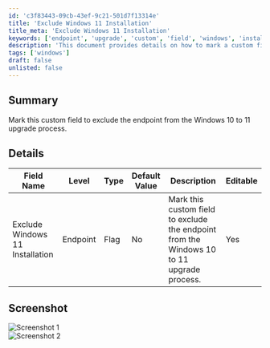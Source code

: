 ```yaml
---
id: 'c3f83443-09cb-43ef-9c21-501d7f13314e'
title: 'Exclude Windows 11 Installation'
title_meta: 'Exclude Windows 11 Installation'
keywords: ['endpoint', 'upgrade', 'custom', 'field', 'windows', 'installation']
description: 'This document provides details on how to mark a custom field to exclude an endpoint from the Windows 10 to 11 upgrade process, including field specifications and screenshots for clarity.'
tags: ['windows']
draft: false
unlisted: false
---
```

## Summary

Mark this custom field to exclude the endpoint from the Windows 10 to 11 upgrade process.

## Details

| Field Name                        | Level   | Type  | Default Value | Description                                                                 | Editable |
|-----------------------------------|---------|-------|---------------|-----------------------------------------------------------------------------|----------|
| Exclude Windows 11 Installation    | Endpoint| Flag  | No            | Mark this custom field to exclude the endpoint from the Windows 10 to 11 upgrade process. | Yes      |

## Screenshot

![Screenshot 1](../../../static/img/Endpoint---Exclude-Windows-11-Installation/image_1.png)  
![Screenshot 2](../../../static/img/Endpoint---Exclude-Windows-11-Installation/image_2.png)











